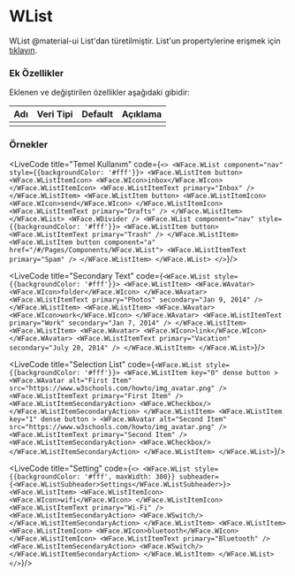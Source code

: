 
# WList

WList @material-ui List'dan türetilmiştir.
List'un propertylerine erişmek için [tıklayın](https://material-ui.com/api/list/).

### Ek Özellikler

Eklenen ve değiştirilen özellikler aşağıdaki gibidir:

| Adı                 | Veri Tipi                                                     | Default | Açıklama                                        |
|:--------------------|:--------------------------------------------------------------|:--------|:------------------------------------------------|
|                     |                                                               |         |                                                 |


### Örnekler

<LiveCode title="Temel Kullanım" code={`
<>
  <WFace.WList component="nav" style={{backgroundColor: '#fff'}}>
    <WFace.WListItem button>
      <WFace.WListItemIcon>
        <WFace.WIcon>inbox</WFace.WIcon>
      </WFace.WListItemIcon>
      <WFace.WListItemText primary="Inbox" />
    </WFace.WListItem>
    <WFace.WListItem button>
      <WFace.WListItemIcon>
        <WFace.WIcon>send</WFace.WIcon>
      </WFace.WListItemIcon>
      <WFace.WListItemText primary="Drafts" />
    </WFace.WListItem>
  </WFace.WList>
  <WFace.WDivider />
  <WFace.WList component="nav" style={{backgroundColor: '#fff'}}>
    <WFace.WListItem button>
      <WFace.WListItemText primary="Trash" />
    </WFace.WListItem>
    <WFace.WListItem button component="a" href="/#/Pages/Components/WFace.WList">
      <WFace.WListItemText primary="Spam" />
    </WFace.WListItem>
  </WFace.WList>
</>
`}/>

<LiveCode title="Secondary Text" code={`
<WFace.WList style={{backgroundColor: '#fff'}}>
  <WFace.WListItem>
    <WFace.WAvatar>
      <WFace.WIcon>folder</WFace.WIcon>
    </WFace.WAvatar>
    <WFace.WListItemText primary="Photos" secondary="Jan 9, 2014" />
  </WFace.WListItem>
  <WFace.WListItem>
    <WFace.WAvatar>
      <WFace.WIcon>work</WFace.WIcon>
    </WFace.WAvatar>
    <WFace.WListItemText primary="Work" secondary="Jan 7, 2014" />
  </WFace.WListItem>
  <WFace.WListItem>
    <WFace.WAvatar>
      <WFace.WIcon>link</WFace.WIcon>
    </WFace.WAvatar>
    <WFace.WListItemText primary="Vacation" secondary="July 20, 2014" />
  </WFace.WListItem>
</WFace.WList>
`}/>

<LiveCode title="Selection List" code={`
<WFace.WList style={{backgroundColor: '#fff'}}>
  <WFace.WListItem key="0" dense button >
    <WFace.WAvatar alt="First Item" src="https://www.w3schools.com/howto/img_avatar.png" />
    <WFace.WListItemText primary="First Item" />
    <WFace.WListItemSecondaryAction>
      <WFace.WCheckbox/>
    </WFace.WListItemSecondaryAction>
  </WFace.WListItem>
  <WFace.WListItem key="1" dense button >
    <WFace.WAvatar alt="Second Item" src="https://www.w3schools.com/howto/img_avatar.png" />
    <WFace.WListItemText primary="Second Item" />
    <WFace.WListItemSecondaryAction>
      <WFace.WCheckbox/>
    </WFace.WListItemSecondaryAction>
  </WFace.WListItem>
</WFace.WList>
`}/>


<LiveCode title="Setting" code={`
<>
  <WFace.WList style={{backgroundColor: '#fff', maxWidth: 300}} subheader={<WFace.WListSubheader>Settings</WFace.WListSubheader>}>
  <WFace.WListItem>
    <WFace.WListItemIcon>
      <WFace.WIcon>wifi</WFace.WIcon>
    </WFace.WListItemIcon>
    <WFace.WListItemText primary="Wi-Fi" />
      <WFace.WListItemSecondaryAction>
        <WFace.WSwitch/>
      </WFace.WListItemSecondaryAction>
    </WFace.WListItem>
    <WFace.WListItem>
      <WFace.WListItemIcon>
        <WFace.WIcon>bluetooth</WFace.WIcon>
      </WFace.WListItemIcon>
      <WFace.WListItemText primary="Bluetooth" />
      <WFace.WListItemSecondaryAction>
        <WFace.WSwitch/>
      </WFace.WListItemSecondaryAction>
    </WFace.WListItem>
  </WFace.WList>
</>
`}/>